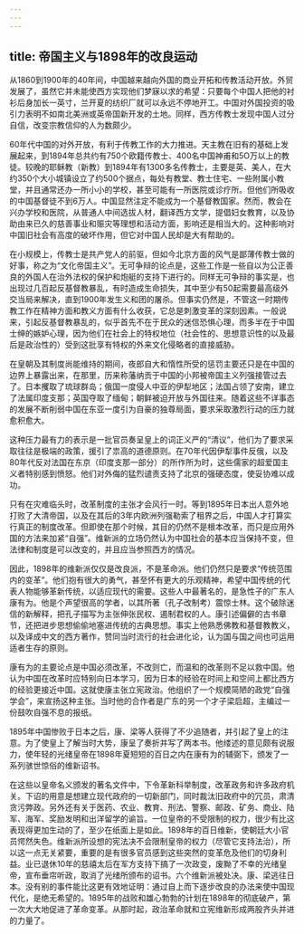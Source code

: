 ```yaml
---
---
---
```

title: 帝国主义与1898年的改良运动
---



从1860到1900年的40年间，中国越来越向外国的商业开拓和传教活动开放。外贸发展了，虽然它并未能使西方实现他们梦寐以求的希望：只要每个中国人把他的衬衫后身加长一英寸，兰开夏的纺织厂就可以永远不停地开工。中国对外国投资的吸引力表明不如南北美洲或英帝国新开发的土地。同样，西方传教士发现中国人过分自信，改变宗教信仰的人为数颇少。



60年代中国的对外开放，有利于传教工作的大力推进。天主教在旧有的基础上发展起来，到1894年总共约有750个欧籍传教士、400名中国神甫和5O万以上的教徒。较晚的耶稣教（新教）到1894年有1300多名传教士，主要是英、美人，在大约350个大小城镇设立了约500个据点，每处有教堂、教士住宅、一些附属小教堂，并且通常还办一所小小的学校，甚至可能有一所医院或诊疗所。但他们所吸收的中国基督徒不到6万人。中国显然注定不能成为一个基督教国家。然而，教会在兴办学校和医院，从普通人中间选拔人材，翻译西方文学，提倡妇女教育，以及协助由来已久的慈善事业和赈灾等理想和活动方面，影响还是相当大的。这种影响对中国旧社会有高度的破坏作用，但它对中国人民却是大有帮助的。

在小规模上，传教士是共产党人的前驱，但如今北京方面的风气是鄙薄传教士做的好事，称之为“文化帝国主义”。无可争辩的论点是，这些工作是一些自以为公正善良的外国人在治外法权的保护和炮艇的支持下进行的。同样无可争辩的事实是，也出现过几百起反基督教暴乱，有时造成生命损失，其中至少有50起需要最高级外交当局来解决，直到1900年发生义和团的屠杀。但事实仍然是，不管这一时期传教工作在精神方面和教义方面有什么收获，它总是刺激变革的深刻因素。一般说来，引起反基督教暴乱的，似乎首先不在于民众的迷信恐惧心理，而多半在于中国士绅的嫉妒心理，因为他们在社会上的特权地位（社会性的、思想意识性的以及最后是政治性的）受到这批享有特权的外来文化侵略者的直接威胁。

在皇朝及其制度尚能维持的期间，夜郎自大和惰性所受的惩罚主要还只是在中国的边界上暴露出来，在那里，历来称藩纳贡于中国的小邦被帝国主义列强接管过去了。日本攫取了琉球群岛；俄国一度侵人中亚的伊犁地区；法国占领了安南，建立了法属印度支那；英国夺取了缅甸；朝鲜被迫开放与外国往来。随着这些不详事态的发展不断削弱中国在东亚一度引为自豪的独尊局面，要求采取激烈行动的压力就愈积愈大。

这种压力最有力的表示是一批官员奏呈皇上的词正义严的“清议”，他们为了要求采取往往是极端的政策，援引了祟高的道德原则。在70年代因伊犁事件反俄，以及80年代反对法国在东京（印度支那一部分）的所作所为时，这些儒家的超爱国主义者特别感到愤怒。他们对外侮的猛烈谴责支持了北京的强硬态度，使妥协难以成功。

只有在灾难临头时，改革制度的主张才会风行一时。等到1895年日本出人意外地打败了大清帝国，以及在其后的3年内欧洲列强勒索了租界之后，中国人才打算实行真正的制度改革。但即使在那个时候，其目的仍然不是根本改革，而只是应用外国的方法来加紧“自强”。维新派的立场仍然认为中国社会的基本应当保持不变，但法律和制度是可以改变的，并且应当参照西方的情况。

因此，1898年的维新派仅仅是改良派，不是革命派。他们仍然只是要求“传统范围内的变革”。他们抱有很大的勇气，甚至怀有更大的乐观精神，希望中国传统的代表人物能够革新传统，以适应现代的需要。这些人中最著名的，是急性子的广东人康有为。他是个声望很高的学者，以其所著（孔子改制考）震惊士林。这个破除迷信的新解释，把孔子描写为主张伸张民权、遏制君权的人。康引述偏僻的古书章节，还把进步思想偷偷地塞进传统的古典思想。事实上他熟悉佛教和基督教教义，以及译成中文的西方著作，赞同当时流行的社会进化论，认为国与国之间也可运用适者生存的原则。

康有为的主要论点是中国必须改革，不改则亡，而温和的改革则不足以救中国。他认为中国在改革时应特别向日本学习，因为日本的经验在时间上和空间上都比西方的经验更接近中国。这就使康主张立宪政治。他组织了一个规模简陋的政党“自强学会”，来宣扬这种主张。当时他的合作者是广东的另一个才子梁启超，主编过一份鼓吹自强不息的报纸。

1895年中国惨败于日本之后，康、梁等人获得了不少追随者，并引起了皇上的注意。为了使皇上了解当时大势，康呈了奏折并写了两本书。他缕述的意见颇有说服力，使年轻的光绪皇帝在1898年夏短短的百日之内在康有为的辅弼下，颁发了一系列骇世惊俗的维新诏书。

在这些以皇帝名义颁发的著名文件中，下令革新科举制度，改革政务和许多政府机关。下诏的用意是想建立现代政府的一切新部门，同时裁汰旧政府中的冗员，肃清贪污弊政。另外还有关于医药、农业、教育、刑法、警察、邮政、矿务、商业、陆军、海军、奖励发明和出洋留学的谕旨。一位皇帝的不受限制的权力，很少有比这表现得更加生动的了，至少在纸面上是如此。1898年的百日维新，使朝廷大小官员愕然失色。维新派所设想的宪法决不会限制皇帝的权力（尽管它支持法治），所以这一点无关紧要，重要的是有很多官员感到这些突然的变革危及他们的切身利益。业已退休10年的慈禧太后在军方支持下搞了一次政变，废黝了不幸的光绪皇帝，宣布垂帘听政，取消了光绪所颁布的诏书。六个维新派被处决。康、梁逃往日本。没有别的事件能比这更有效地证明：通过自上而下逐步改良的办法来使中国现代化，是绝无希望的。1895年的战败和雄心勃勃的计划在1898年的彻底破产，第一次大大地促进了革命变革。从那时起，政治革命就和立宪维新形成两股齐头并进的力量了。
